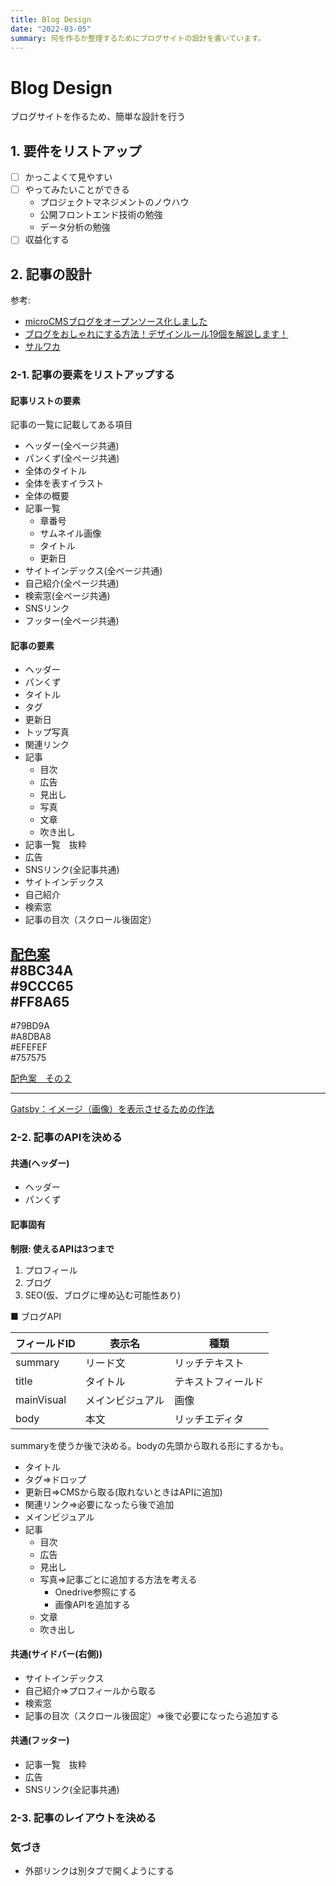 ```yaml
---
title: Blog Design
date: "2022-03-05"
summary: 何を作るか整理するためにブログサイトの設計を書いています。
---
```


# Blog Design

ブログサイトを作るため、簡単な設計を行う

## 1. 要件をリストアップ
- [ ] かっこよくて見やすい
- [ ] やってみたいことができる
    - プロジェクトマネジメントのノウハウ
    - 公開フロントエンド技術の勉強
    - データ分析の勉強
- [ ] 収益化する

## 2. 記事の設計
参考:  
- [microCMSブログをオープンソース化しました](https://blog.microcms.io/open-source-the-blog/)
- [ブログをおしゃれにする方法！デザインルール19個を解説します！](https://www.tsuzukiblog.org/blog-design/)  
- [サルワカ](https://saruwakakun.com/)

### 2-1. 記事の要素をリストアップする
#### 記事リストの要素
記事の一覧に記載してある項目
- ヘッダー(全ページ共通)
- パンくず(全ページ共通)
- 全体のタイトル
- 全体を表すイラスト
- 全体の概要
- 記事一覧
  - 章番号
  - サムネイル画像
  - タイトル
  - 更新日
- サイトインデックス(全ページ共通)
- 自己紹介(全ページ共通)
- 検索窓(全ページ共通)
- SNSリンク
- フッター(全ページ共通)

#### 記事の要素
- ヘッダー
- パンくず
- タイトル
- タグ
- 更新日
- トップ写真
- 関連リンク
- 記事
  - 目次
  - 広告
  - 見出し
  - 写真
  - 文章
  - 吹き出し
- 記事一覧　抜粋
- 広告
- SNSリンク(全記事共通)
- サイトインデックス
- 自己紹介
- 検索窓
- 記事の目次（スクロール後固定）

[配色案](https://saruwakakun.com/life/colors#greenn)  
#8BC34A  
#9CCC65  
#FF8A65  
---

#79BD9A  
#A8DBA8  
#EFEFEF  
#757575 

[配色案　その２](https://www.colordic.org/colorscheme/4111)

---

[Gatsby：イメージ（画像）を表示させるための作法](https://qiita.com/atomyah/items/e6aebf0a0abe3d488787)

### 2-2. 記事のAPIを決める

#### 共通(ヘッダー)
- ヘッダー
- パンくず

#### 記事固有

**制限: 使えるAPIは3つまで**
1. プロフィール
2. ブログ
3. SEO(仮、ブログに埋め込む可能性あり)

■ ブログAPI  

| フィールドID | 表示名 | 種類 |
| --- | --- | --- |
| summary | リード文 | リッチテキスト |
| title | タイトル | テキストフィールド |
| mainVisual | メインビジュアル | 画像 |
| body | 本文 | リッチエディタ |

summaryを使うか後で決める。bodyの先頭から取れる形にするかも。

- タイトル
- タグ⇒ドロップ
- 更新日⇒CMSから取る(取れないときはAPIに追加)
- 関連リンク⇒必要になったら後で追加
- メインビジュアル
- 記事
  - 目次
  - 広告
  - 見出し
  - 写真⇒記事ごとに追加する方法を考える
    - Onedrive参照にする
    - 画像APIを追加する
  - 文章
  - 吹き出し

#### 共通(サイドバー(右側))
- サイトインデックス
- 自己紹介⇒プロフィールから取る
- 検索窓
- 記事の目次（スクロール後固定）⇒後で必要になったら追加する

#### 共通(フッター)

- 記事一覧　抜粋
- 広告
- SNSリンク(全記事共通)

### 2-3. 記事のレイアウトを決める

### 気づき
- 外部リンクは別タブで開くようにする
